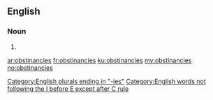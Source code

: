 ==English==

===Noun===
{{head|en}}

# {{plural of|obstinancy}}

[[Category:English plurals ending in "-ies"]]
[[Category:English words not following the I before E except after C rule]]

[[ar:obstinancies]]
[[fr:obstinancies]]
[[ku:obstinancies]]
[[my:obstinancies]]
[[no:obstinancies]]